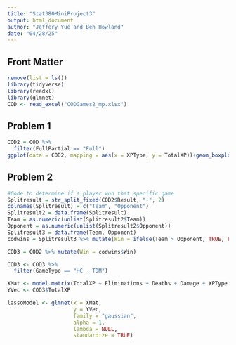 ```yaml
---
title: "Stat380MiniProject3"
output: html_document
author: "Jeffery Yue and Ben Howland"
date: "04/28/25"
---
```


## Front Matter
```r
remove(list = ls())
library(tidyverse)
library(readxl)
library(glmnet)
COD <- read_excel("CODGames2_mp.xlsx")
```


## Problem 1
```r
COD2 = COD %>% 
  filter(FullPartial == "Full")
ggplot(data = COD2, mapping = aes(x = XPType, y = TotalXP))+geom_boxplot()+labs(x = "XP Type", y = "Total XP")
```




## Problem 2

```r
#Code to determine if a player won that specific game
Splitresult = str_split_fixed(COD2$Result, "-", 2)
colnames(Splitresult) = c("Team", "Opponent")
Splitresult2 = data.frame(Splitresult)
Team = as.numeric(unlist(Splitresult2$Team))
Opponent = as.numeric(unlist(Splitresult2$Opponent))
Splitresult3 = data.frame(Team, Opponent)
codwins = Splitresult3 %>% mutate(Win = ifelse(Team > Opponent, TRUE, FALSE), Loss = ifelse(Team < Opponent, TRUE, FALSE), Draw = ifelse(Team == Opponent, TRUE, FALSE))

COD3 = COD2 %>% mutate(Win = codwins$Win)
```

```r
COD3 <- COD3 %>%
  filter(GameType == "HC - TDM")

XMat <- model.matrix(TotalXP ~ Eliminations + Deaths + Damage + XPType + Win, data = COD3)[,-1]
YVec <- COD3$TotalXP

lassoModel <- glmnet(x = XMat,
                     y = YVec,
                     family = "gaussian",
                     alpha = 1,
                     lambda = NULL,
                     standardize = TRUE)
```


